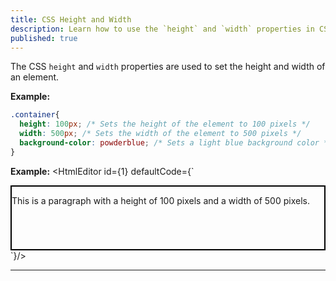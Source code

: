 ```yaml
---
title: CSS Height and Width
description: Learn how to use the `height` and `width` properties in CSS to define element dimensions.
published: true
---
```


The CSS `height` and `width` properties are used to set the height and width of an element.


**Example:**

```css
.container{
  height: 100px; /* Sets the height of the element to 100 pixels */
  width: 500px; /* Sets the width of the element to 500 pixels */
  background-color: powderblue; /* Sets a light blue background color */
}
```

**Example:**
<HtmlEditor id={1} defaultCode={`<html>
  <head>
    <style>
      .container{
        height: 100px;
        width: 500px;
        border: 2px solid black;
      }
    </style>
  </head>
  <body>
    <div class="container">
      <p>This is a paragraph with a height of 100 pixels and a width of 500 pixels.</p>
    </div>
  </body>
</html>
`}/>



---